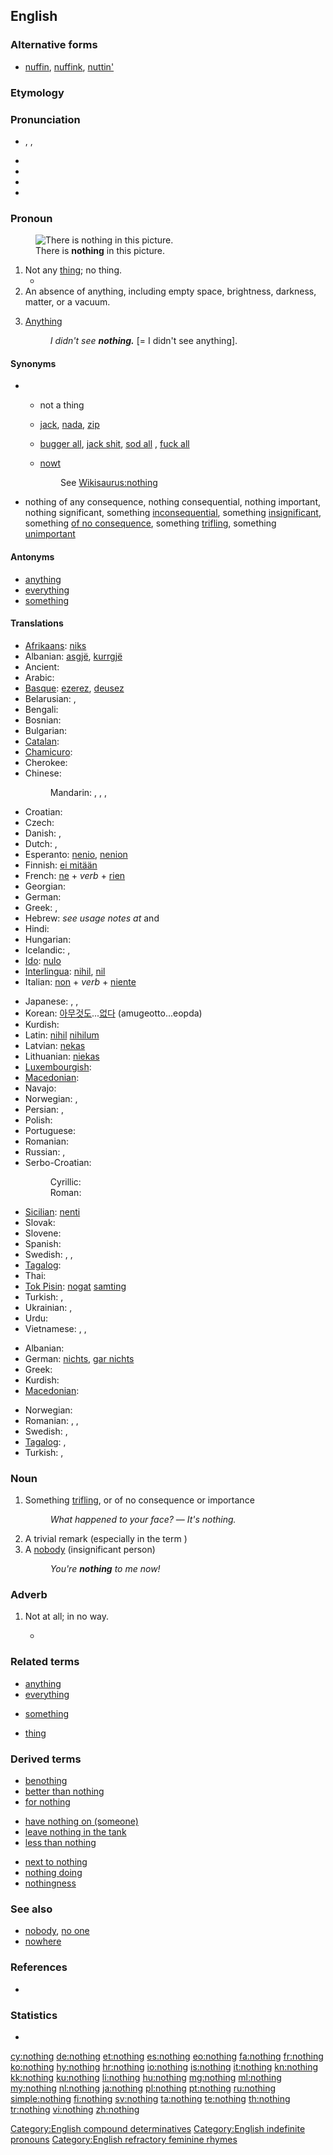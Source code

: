 ==English==
{{wikipedia|dab=Nothing (disambiguation)}}

===Alternative forms===
* {{qualifier|nonstandard}} [[nuffin]], [[nuffink]], [[nuttin']]

===Etymology===
{{compound|no|thing}}

===Pronunciation===
* {{enPR|nŭth'ĭng}}, {{IPA|/ˈnʌθɪŋ/}}, {{SAMPA|/"nVTIN/}}
* {{audio|en-us-nothing.ogg|Audio (US)}}
* {{rhymes|ʌθɪŋ}}
* {{hyphenation|noth|ing}}
* {{rhymes|ɪŋ}}

===Pronoun===
{{wikipedia}}
{{en-pron}}
[[File:Blanco landscape.svg|thumb|There is '''nothing''' in this picture.]]

# Not any [[thing]]; no thing.
#* {{quote-book|year=1839|author=Charles Dickens|passage=the players see little or '''nothing''' of their cards at first starting|title=Nicholas Nickleby}}
# An absence of anything, including empty space, brightness, darkness, matter, or a vacuum.
# {{slang|in [[double negative]]s}} [[anything|Anything]]
#: ''I didn't see '''nothing.''''' [= I didn't see anything].

====Synonyms====
* {{sense|not any thing}}
** {{sense|standard}} not a thing
** {{sense|slang}} [[jack]], [[nada]], [[zip]]
** {{sense|vulgar slang}} [[bugger all]], [[jack shit]],<!--two words? hyphenated?--> [[sod all]] {{qualifier|British}}, [[fuck all]]
** {{sense|Northern English dialect}} [[nowt]]
:: See [[Wikisaurus:nothing]]
* {{sense|something trifling}} nothing of any consequence, nothing consequential, nothing important, nothing significant, something [[inconsequential]], something [[insignificant]], something [[of no consequence]], something [[trifling]], something [[unimportant]]

====Antonyms====
* [[anything]]
* [[everything]]
* [[something]]

====Translations====
{{trans-top|not any thing}}
* [[Afrikaans]]: [[niks]]
* Albanian: [[asgjë]], [[kurrgjë]]
* Ancient: {{tø|grc|οὐδέν|n|sc=polytonic}}
* Arabic: {{t|ar|لا شئ|tr=laa shay'|sc=Arab}}
* [[Basque]]: [[ezerez]], [[deusez]]
* Belarusian: {{t|be|нішто|tr=ništó|sc=Cyrl}}, {{t|be|нічога|tr=ničóha|sc=Cyrl}}
* Bengali: {{t|bn|কিছু না|tr=kichu na|sc=Beng|xs=Bengali}}
* Bosnian: {{t-|bs|ništa}}
* Bulgarian: {{t+|bg|нищо|tr=níšto}}
* [[Catalan]]: {{t|ca|res}}
* [[Chamicuro]]: {{tø|ccc|kala}}
* Cherokee: {{t|chr|ᎠᏝ ᎪᎱᏍᏗ|tr=átla gohusdi|sc=Cher}}
* Chinese:
*: Mandarin: {{t|cmn|沒什麼|sc=Hani}}, {{t|cmn|没什么|tr=méi shénme|sc=Hani}}, {{t-|cmn|沒事|sc=Hani}}, {{t-|cmn|没事|tr=méishì|sc=Hani}}
* Croatian: {{t+|hr|ništa}}
* Czech: {{t+|cs|nic}}
* Danish: {{t+|da|intet}}, {{t+|da|ingenting}}
* Dutch: {{t+|nl|niets}}, {{t+|nl|niks}}
* Esperanto: [[nenio]], [[nenion]]
* Finnish: [[ei mitään]]
* French: [[ne]] + ''verb'' + [[rien]]
* Georgian: {{t|ka|არაფერი|sc=Geor}}
* German: {{t+|de|nichts}}
* Greek: {{t+|el|τίποτε|n|tr=tipote}}, {{t+|el|τίποτα|n|tr=tipota}}
* Hebrew: ''see usage notes at'' {{t+|he|שום דבר|alt=שׁוּם דָּבָר}} and {{t+|he|כלום|alt=כְּלוּם}}
* Hindi: {{t|hi|कुछ नहीं|tr=kuch nahī̃|sc=Deva}}
* Hungarian: {{t+|hu|semmi}}
* Icelandic: {{t|is|ekkert|n}}, {{t|is|neitt}}
* [[Ido]]: [[nulo]]
* [[Interlingua]]: [[nihil]], [[nil]]
* Italian: [[non#Italian|non]] + ''verb'' + [[niente]]
{{trans-mid}}
* Japanese: {{t|ja|何も|tr=なにも, nani-mo|sc=Jpan}}, {{t|ja|何でもない|tr=なんでもない, nandemonai|sc=Jpan}}, {{t|ja|別に|tr=べつに, betsu-ni|sc=Jpan}}
* Korean: [[아무것도]]...[[없다]] (amugeotto...eopda)
* Kurdish: {{ku-Arab|[[هیچ]]}}
* Latin: [[nihil]] {{n}} {{indeclinable}} [[nihilum]] {{n}}
* Latvian: [[nekas]]
* Lithuanian: [[niekas]]
* [[Luxembourgish]]: {{t|lb|näischt}}
* [[Macedonian]]: {{t-|mk|ништо|n|tr=níšto}}
* Navajo: {{tø|nv|ádin}}
* Norwegian: {{t+|no|ingenting}}, {{t|no|inget}}
* Persian: {{t|fa|هیچ|tr=hič|sc=fa-Arab}}, {{t|fa|هیچ‌چیز|tr=hič-čiz|sc=fa-Arab}}
* Polish: {{t+|pl|nic}}
* Portuguese: {{t+|pt|nada}}
* Romanian: {{t-|ro|nimic}}
* Russian: {{t+|ru|ничто|tr=ništó}}, {{t|ru|ничего|tr=ničegó|sc=Cyrl}} {{qualifier|read: ničevó}}
* Serbo-Croatian:
*: Cyrillic: {{t|sh|ништа|sc=Cyrl}}
*: Roman: {{t|sh|ništa}}
* [[Sicilian]]: [[nenti]]
* Slovak: {{t|sk|nič}}
* Slovene: {{t+|sl|nič}}
* Spanish: {{t+|es|nada}}
* Swedish: {{t+|sv|inget}}, {{t+|sv|ingenting}}, {{t|sv|intet}}
* [[Tagalog]]: {{t+|tl|wala|xs=Tagalog}}
* Thai: {{t|th|ไม่มีอะไร|tr=mâi mee àrai|sc=Thai}}
* [[Tok Pisin]]: [[nogat]] [[samting]]
* Turkish: {{t|tr|hiç}}, {{t|tr|hiç bir şey}}
* Ukrainian: {{t|uk|ніщо|tr=niščó|sc=Cyrl}}, {{t|uk|нічого|tr=ničóho|sc=Cyrl}}
* Urdu: {{t|ur|کچھ نہیں|tr=kuch nahī̃|sc=ur-Arab}}
* Vietnamese: {{t|vi|không}}, {{t|vi|không có gì}}, {{t|vi|không cái gì}}
{{trans-bottom}}

{{trans-top|something trifling}}
* Albanian: {{t+|sq|bosh|xs=Albanian}}
* German: [[nichts]], [[gar nichts]]
* Greek: {{t+|el|τίποτα|n|tr=tipota}}
* Kurdish: {{ku-Arab|[[هیچ]]}}
* [[Macedonian]]: {{t-|mk|ништо|n|tr=níšto}}
{{trans-mid}}
* Norwegian: {{t+|no|ingenting}}
* Romanian: {{t|ro|nimic|n}}, {{t|ro|fleac|n}}, {{t|ro|bagatelă|f}}
* Swedish: {{t+|sv|inget}}, {{t+|sv|ingenting}}
* [[Tagalog]]: {{t+|tl|wala|xs=Tagalog}}, {{t|tl|wala lang|xs=Tagalog}}
* Turkish: {{t|tr|ehemmiyetsiz}}, {{t|tr|önemsiz}}
{{trans-bottom}}

===Noun===
{{en-noun}}

# Something [[trifling]], or of no consequence or importance
#: ''What happened to your face?'' &mdash; ''It's nothing.''
# A trivial remark (especially in the term {{term|sweet nothings}})
# A [[nobody]] (insignificant person)
#: ''You're '''nothing''' to me now!''

===Adverb===
{{en-adv|-}}

# {{archaic}} Not at all; in no way.
#* {{quote-book|author=Thomas Salusbury|title=Galileo's Dialogue Concerning the Two World Systems|passage=The Motion from London to Syria is as much as nothing; and '''nothing''' altereth the relation which is between them.|year=1662}}

===Related terms===
{{rel-top3|Terms etymologically related to the pronoun, noun, or adverb ''nothing''}}
* [[anything]]
* [[everything]]
{{rel-mid3}}
* [[something]]
{{rel-mid3}}
* [[thing]]
{{rel-bottom}}

===Derived terms===
{{rel-top3|Terms derived from the pronoun, noun, or adverb ''nothing''}}
* [[benothing]]
* [[better than nothing]]
* [[for nothing]]
{{rel-mid3}}
* [[have nothing on|have nothing on (someone)]]
* [[leave nothing in the tank]]
* [[less than nothing]]
{{rel-mid3}}
* [[next to nothing]]
* [[nothing doing]]
* [[nothingness]]
{{rel-bottom}}

===See also===
* [[nobody]], [[no one]]
* [[nowhere]]

===References===
* {{R:OED2}}

===Statistics===
* {{rank|part|off|took|162|nothing|God|three|put}}

[[Category:English compound determinatives]]
[[Category:English indefinite pronouns]]
[[Category:English refractory feminine rhymes]]

[[cy:nothing]]
[[de:nothing]]
[[et:nothing]]
[[es:nothing]]
[[eo:nothing]]
[[fa:nothing]]
[[fr:nothing]]
[[ko:nothing]]
[[hy:nothing]]
[[hr:nothing]]
[[io:nothing]]
[[is:nothing]]
[[it:nothing]]
[[kn:nothing]]
[[kk:nothing]]
[[ku:nothing]]
[[li:nothing]]
[[hu:nothing]]
[[mg:nothing]]
[[ml:nothing]]
[[my:nothing]]
[[nl:nothing]]
[[ja:nothing]]
[[pl:nothing]]
[[pt:nothing]]
[[ru:nothing]]
[[simple:nothing]]
[[fi:nothing]]
[[sv:nothing]]
[[ta:nothing]]
[[te:nothing]]
[[th:nothing]]
[[tr:nothing]]
[[vi:nothing]]
[[zh:nothing]]